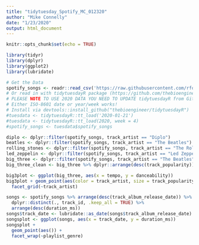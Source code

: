 ```yaml
---
title: "tidytuesday_Spotify_MC_012320"
author: "Mike Connelly"
date: "1/23/2020"
output: html_document
---
```


```r
knitr::opts_chunk$set(echo = TRUE)
```
```r
library(tidyr)
library(dplyr)
library(ggplot2)
library(lubridate)
```

```r
# Get the Data
spotify_songs <- readr::read_csv('https://raw.githubusercontent.com/rfordatascience/tidytuesday/master/data/2020/2020-01-21/spotify_songs.csv')
# Or read in with tidytuesdayR package (https://github.com/thebioengineer/tidytuesdayR)
# PLEASE NOTE TO USE 2020 DATA YOU NEED TO UPDATE tidytuesdayR from GitHub
# Either ISO-8601 date or year/week works!
# Install via devtools::install_github("thebioengineer/tidytuesdayR")
#tuesdata <- tidytuesdayR::tt_load('2020-01-21') 
#tuesdata <- tidytuesdayR::tt_load(2020, week = 4)
#spotify_songs <- tuesdata$spotify_songs
```

```r
diplo <- dplyr::filter(spotify_songs, track_artist == "Diplo")
beatles <- dplyr::filter(spotify_songs, track_artist == "The Beatles")
rolling_stones <- dplyr::filter(spotify_songs, track_artist == "The Rolling Stones")
led_zeppelin <- dplyr::filter(spotify_songs, track_artist == "Led Zeppelin")
big_three <- dplyr::filter(spotify_songs, track_artist == "The Beatles" | track_artist == "The Rolling Stones" | track_artist == "Led Zeppelin")
big_three_clean <- big_three %>% dplyr::arrange(desc(track_popularity)) %>% dplyr::distinct(., track_id, .keep_all = TRUE)
```
```r
big3plot <- ggplot(big_three, aes(x = tempo, y = danceability))
big3plot + geom_point(aes(color = track_artist, size = track_popularity)) +
  facet_grid(~track_artist)
```

```r
songs <- spotify_songs %>% arrange(desc(track_album_release_date)) %>%
  dplyr::distinct(., track_id, .keep_all = TRUE) %>%
  arrange(desc(duration_ms))
songs$track_date <- lubridate::as_date(songs$track_album_release_date)
songsplot <- ggplot(songs, aes(x = track_date, y = duration_ms))
songsplot +
  geom_point(aes()) + 
  facet_wrap(~playlist_genre)
```

